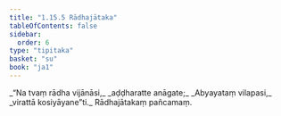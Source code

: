 ```yaml
---
title: "1.15.5 Rādhajātaka"
tableOfContents: false
sidebar:
  order: 6
type: "tipitaka"
basket: "su"
book: "ja1"
---
```



<DynamicBreadcrumb />

<Division number="145" book="ja1" bookNo="22" page="34">

<Paragraph number="321" type="verses" book="ja1">
_“Na tvaṃ rādha vijānāsi,_  
_aḍḍharatte anāgate;_  
_Abyayataṃ vilapasi,_  
_virattā kosiyāyane”ti._  


</Paragraph>
</Division>

<Paragraph number="322" type="center" book="ja1">
Rādhajātakaṃ pañcamaṃ.
</Paragraph>